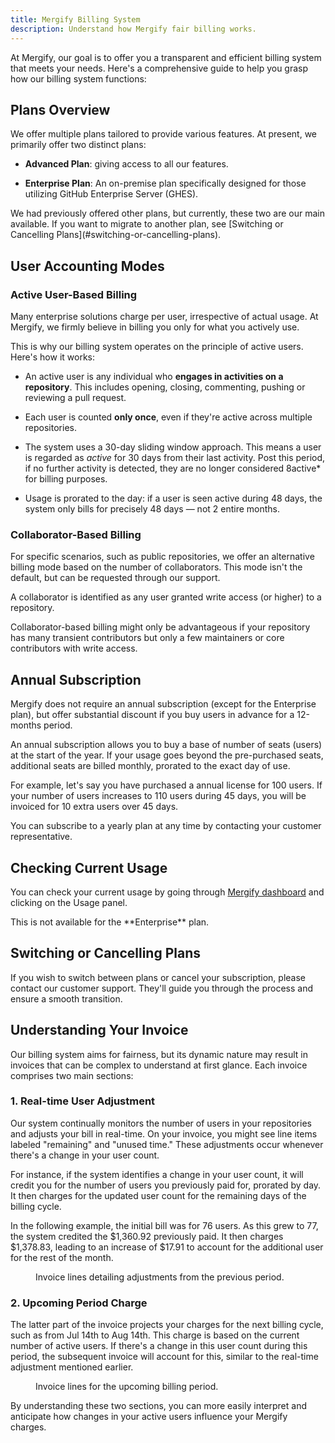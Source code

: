 ```yaml
---
title: Mergify Billing System
description: Understand how Mergify fair billing works.
---
```



At Mergify, our goal is to offer you a transparent and efficient billing system
that meets your needs. Here's a comprehensive guide to help you grasp how our
billing system functions:

## Plans Overview

We offer multiple plans tailored to provide various features. At present, we
primarily offer two distinct plans:

- **Advanced Plan**: giving access to all our features.

- **Enterprise Plan**: An on-premise plan specifically designed for those
utilizing GitHub Enterprise Server (GHES).

<Info>
  We had previously offered other plans, but currently, these two are our main
  available. If you want to migrate to another plan, see [Switching or
  Cancelling Plans](#switching-or-cancelling-plans).
</Info>

## User Accounting Modes

### Active User-Based Billing

Many enterprise solutions charge per user, irrespective of actual usage. At
Mergify, we firmly believe in billing you only for what you actively use.

This is why our billing system operates on the principle of active users.
Here's how it works:

- An active user is any individual who **engages in activities on a
  repository**. This includes opening, closing, commenting, pushing or
  reviewing a pull request.

- Each user is counted **only once**, even if they're active across multiple
  repositories.

- The system uses a 30-day sliding window approach. This means a user is
  regarded as *active* for 30 days from their last activity. Post this period,
  if no further activity is detected, they are no longer considered 8active*
  for billing purposes.

- Usage is prorated to the day: if a user is seen active during 48 days, the
  system only bills for precisely 48 days — not 2 entire months.

### Collaborator-Based Billing

For specific scenarios, such as public repositories, we offer an alternative
billing mode based on the number of collaborators. This mode isn't the default,
but can be requested through <PrimaryLink href="mailto:support@mergify.com">our
support</PrimaryLink>.

A collaborator is identified as any user granted write access (or higher) to a
repository.

<Info>
  Collaborator-based billing might only be advantageous if your repository has
  many transient contributors but only a few maintainers or core contributors
  with write access.
</Info>

## Annual Subscription

Mergify does not require an annual subscription (except for the Enterprise
plan), but offer substantial discount if you buy users in advance for a
12-months period.

An annual subscription allows you to buy a base of number of seats (users) at
the start of the year. If your usage goes beyond the pre-purchased seats,
additional seats are billed monthly, prorated to the exact day of use.

For example, let's say you have purchased a annual license for 100 users. If
your number of users increases to 110 users during 45 days, you will be
invoiced for 10 extra users over 45 days.

<Info>
  You can subscribe to a yearly plan at any time by contacting <PrimaryLink
  href="mailto:support@mergify.com">your customer representative</PrimaryLink>.
</Info>

## Checking Current Usage

You can check your current usage by going through [Mergify
dashboard](https://dashboard.mergify.com) and clicking on the Usage panel.

<Screenshot src={UsageScreenshot} alt="Mergify usage panel"/>

<Info>
  This is not available for the **Enterprise** plan.
</Info>

## Switching or Cancelling Plans

If you wish to switch between plans or cancel your subscription, <PrimaryLink
href="mailto:support@mergify.com">please contact our customer
support</PrimaryLink>. They'll guide you through the process and ensure a
smooth transition.

## Understanding Your Invoice

Our billing system aims for fairness, but its dynamic nature may result in
invoices that can be complex to understand at first glance. Each invoice
comprises two main sections:

### 1. **Real-time User Adjustment**

Our system continually monitors the number of users in your repositories and
adjusts your bill in real-time. On your invoice, you might see line items
labeled "remaining" and "unused time." These adjustments occur whenever there's
a change in your user count.

For instance, if the system identifies a change in your user count, it will
credit you for the number of users you previously paid for, prorated by day. It
then charges for the updated user count for the remaining days of the billing
cycle.

In the following example, the initial bill was for 76 users. As this grew to
77, the system credited the $1,360.92 previously paid. It then charges
$1,378.83, leading to an increase of $17.91 to account for the additional user
for the rest of the month.

<figure>
  <Screenshot src={InvoicePreviousPeriod} alt="Invoice for previous period"/>
  <figcaption>Invoice lines detailing adjustments from the previous period.</figcaption>
</figure>

### 2. **Upcoming Period Charge**

The latter part of the invoice projects your charges for the next billing
cycle, such as from Jul 14th to Aug 14th. This charge is based on the current
number of active users. If there's a change in this user count during this
period, the subsequent invoice will account for this, similar to the real-time
adjustment mentioned earlier.

<figure>
  <Screenshot src={InvoiceNextPeriod} alt="Invoice for next period"/>
  <figcaption>Invoice lines for the upcoming billing period.</figcaption>
</figure>

By understanding these two sections, you can more easily interpret and
anticipate how changes in your active users influence your Mergify charges.
